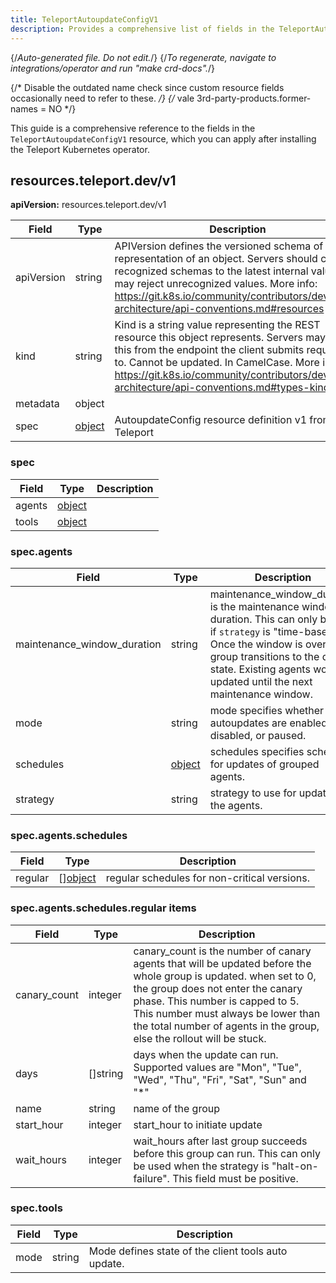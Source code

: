 ```yaml
---
title: TeleportAutoupdateConfigV1
description: Provides a comprehensive list of fields in the TeleportAutoupdateConfigV1 resource available through the Teleport Kubernetes operator
---
```


{/*Auto-generated file. Do not edit.*/}
{/*To regenerate, navigate to integrations/operator and run "make crd-docs".*/}

{/* Disable the outdated name check since custom resource fields occasionally
need to refer to these. */}
{/* vale 3rd-party-products.former-names = NO */}

This guide is a comprehensive reference to the fields in the `TeleportAutoupdateConfigV1`
resource, which you can apply after installing the Teleport Kubernetes operator.


## resources.teleport.dev/v1

**apiVersion:** resources.teleport.dev/v1

|Field|Type|Description|
|---|---|---|
|apiVersion|string|APIVersion defines the versioned schema of this representation of an object. Servers should convert recognized schemas to the latest internal value, and may reject unrecognized values. More info: https://git.k8s.io/community/contributors/devel/sig-architecture/api-conventions.md#resources|
|kind|string|Kind is a string value representing the REST resource this object represents. Servers may infer this from the endpoint the client submits requests to. Cannot be updated. In CamelCase. More info: https://git.k8s.io/community/contributors/devel/sig-architecture/api-conventions.md#types-kinds|
|metadata|object||
|spec|[object](#spec)|AutoupdateConfig resource definition v1 from Teleport|

### spec

|Field|Type|Description|
|---|---|---|
|agents|[object](#specagents)||
|tools|[object](#spectools)||

### spec.agents

|Field|Type|Description|
|---|---|---|
|maintenance_window_duration|string|maintenance_window_duration is the maintenance window duration. This can only be set if `strategy` is "time-based". Once the window is over, the group transitions to the done state. Existing agents won't be updated until the next maintenance window.|
|mode|string|mode specifies whether agent autoupdates are enabled, disabled, or paused.|
|schedules|[object](#specagentsschedules)|schedules specifies schedules for updates of grouped agents.|
|strategy|string|strategy to use for updating the agents.|

### spec.agents.schedules

|Field|Type|Description|
|---|---|---|
|regular|[][object](#specagentsschedulesregular-items)|regular schedules for non-critical versions.|

### spec.agents.schedules.regular items

|Field|Type|Description|
|---|---|---|
|canary_count|integer|canary_count is the number of canary agents that will be updated before the whole group is updated. when set to 0, the group does not enter the canary phase. This number is capped to 5. This number must always be lower than the total number of agents in the group, else the rollout will be stuck.|
|days|[]string|days when the update can run. Supported values are "Mon", "Tue", "Wed", "Thu", "Fri", "Sat", "Sun" and "*"|
|name|string|name of the group|
|start_hour|integer|start_hour to initiate update|
|wait_hours|integer|wait_hours after last group succeeds before this group can run. This can only be used when the strategy is "halt-on-failure". This field must be positive.|

### spec.tools

|Field|Type|Description|
|---|---|---|
|mode|string|Mode defines state of the client tools auto update.|

